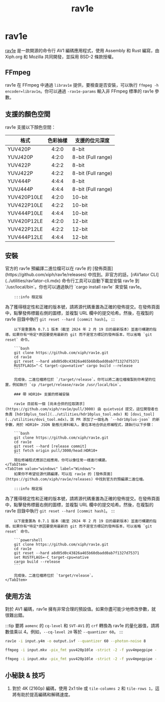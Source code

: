 ﻿---
title: rav1e
keywords: [AV1, encoding, video encoding]
sidebar_position: 5
---


# rav1e

[rav1e](https://github.com/xiph/rav1e) 是一款開源的命令行 AV1 編碼應用程式，使用 Assembly 和 Rust 編寫，由 Xiph.org 和 Mozilla 共同開發，並採用 BSD-2 條款授權。

## FFmpeg

rav1e 在 FFmpeg 中通過 `librav1e` 提供，要檢查是否安裝，可以執行 `ffmpeg -h encoder=librav1e`。你可以通過 `-rav1e-params` 輸入非 FFmpeg 標準的 rav1e 參數。

## 支援的顏色空間

rav1e 支援以下顏色空間：

| 格式             | 色彩抽樣         | 支援的位元深度       |
|------------------|:------------------:|-----------------------|
| YUV420P          | 4:2:0              | 8-bit                 |
| YUVJ420P         | 4:2:0              | 8-bit (Full range)    |
| YUV422P          | 4:2:2              | 8-bit                 |
| YUVJ422P         | 4:2:2              | 8-bit (Full range)    |
| YUV444P          | 4:4:4              | 8-bit                 |
| YUVJ444P         | 4:4:4              | 8-bit (Full range)    |
| YUV420P10LE      | 4:2:0              | 10-bit                |
| YUV422P10LE      | 4:2:2              | 10-bit                |
| YUV444P10LE      | 4:4:4              | 10-bit                |
| YUV420P12LE      | 4:2:0              | 12-bit                |
| YUV422P12LE      | 4:2:2              | 12-bit                |
| YUV444P12LE      | 4:4:4              | 12-bit                |

## 安裝

<Tabs>
    <TabItem value="unixlike" label="Linux & macOS" default>
        官方的 rav1e 預編譯二進位檔可以在 rav1e 的 [發佈頁面](https://github.com/xiph/rav1e/releases) 中找到。非官方的話，[rAV1ator CLI](../utilities/rav1ator-cli.mdx) 命令行工具可以自動下載並安裝 rav1e 到 `/usr/local/bin`。你也可以通過執行 `cargo install rav1e` 來安裝 rav1e。

        :::info 穩定版
為了獲得穩定性和正確的版本號，請將源代碼重置為正確的發佈提交。在發佈頁面中，點擊發佈標籤右側的圖標，並複製 URL 欄中的提交哈希。然後，在複製的 rav1e 目錄中執行 `git reset --hard [commit hash]`。
:::

        以下是重置為 0.7.1 版本（截至 2024 年 2 月 19 日的最新版本）並進行構建的指導。如果你有*特定*原因要使用最新的 git 而不是官方標記的發佈版本，可以省略 `git reset` 命令。

        ```bash
        git clone https://github.com/xiph/rav1e.git
        cd rav1e
        git reset --hard a8d05d0c43826a465b60dbadd0ab7f1327d75371
        RUSTFLAGS="-C target-cpu=native" cargo build --release
        ```

        完成後，二進位檔將位於 `/target/release`。你可以將二進位檔複製到你希望的位置，例如執行 `cp /target/release/rav1e /usr/local/bin`。

        ### 帶 HDR10+ 支援的修補安裝

        rav1e 目前有一個 [尚未合併的拉取請求](https://github.com/xiph/rav1e/pull/3000) 由 quietvoid 提交，這位開發者也負責 [hdr10plus_tool](../utilities/hdr10plus_tool.mdx) 和 [dovi_tool](../utilities/dovi_tool.mdx)。該 PR 添加了一個名為 `--hdr10plus-json` 的新參數，用於 HDR10+ JSON 動態元資料輸入。要在本地合併此修補程式，請執行以下步驟：

        ```bash
        git clone https://github.com/xiph/rav1e.git
        cd rav1e
        git reset --hard [release commit]
        git fetch origin pull/3000/head:HDR10+
        ```
        現在修補程式應該已經應用，你可以像往常一樣進行構建。
    </TabItem>
    <TabItem value="windows" label="Windows">
        如果你不希望從源代碼編譯，可以在 rav1e 的 [發佈頁面](https://github.com/xiph/rav1e/releases) 中找到官方的預編譯二進位檔。

        :::info 穩定版
為了獲得穩定性和正確的版本號，請將源代碼重置為正確的發佈提交。在發佈頁面中，點擊發佈標籤右側的圖標，並複製 URL 欄中的提交哈希。然後，在複製的 rav1e 目錄中執行 `git reset --hard [commit hash]`。
:::

        以下是重置為 0.7.1 版本（截至 2024 年 2 月 19 日的最新版本）並進行構建的指導。如果你有*特定*原因要使用最新的 git 而不是官方標記的發佈版本，可以省略 `git reset` 命令。

        ```powershell
        git clone https://github.com/xiph/rav1e.git
        cd rav1e
        git reset --hard a8d05d0c43826a465b60dbadd0ab7f1327d75371
        set RUSTFLAGS=-C target-cpu=native
        cargo build --release
        ```

        完成後，二進位檔將位於 `target/release`。
    </TabItem>
</Tabs>

## 使用方法

對於 AV1 編碼，rav1e 擁有非常合理的預設值。如果你盡可能少地修改參數，就很難出錯。

:::tip
要將 `aomenc` 的 `cq-level` 和 `SVT-AV1` 的 `crf` 轉換為 rav1e 的量化器值，請將數值乘以 4。例如，`--cq-level 20` 等於 `--quantizer 60`。
:::

```bash title="基本用法"
rav1e -i input.y4m -o output.ivf --quantizer 60 --photon-noise 8
```

```bash title="基本用法與 FFmpeg 管道，10bit 輸入"
ffmpeg -i input.mkv -pix_fmt yuv420p10le -strict -2 -f yuv4mpegpipe - | rav1e - -o output.ivf --quantizer 80 --photon-noise 8
```

```bash title="基本用法與 FFmpeg 管道，10bit 輸入，假設為 4K"
ffmpeg -i input.mkv -pix_fmt yuv420p10le -strict -2 -f yuv4mpegpipe - | rav1e - -o output.ivf --quantizer 68 --tile-columns 2 --tile-rows 1 --photon-noise 8
```

## 小秘訣 & 技巧

1. 對於 4K (2160p) 編碼，使用 2x1 tile 或 `tile-columns 2` 和 `tile-rows 1`，這將有助於提高編碼和解碼速度。